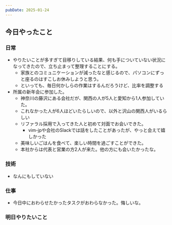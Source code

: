 ```yaml
---
pubDate: 2025-01-24
---
```



## 今日やったこと

### 日常

- やりたいことが多すぎて目移りしている結果、何も手についていない状況になってきたので、立ち止まって整理することにする。
	- 家族とのコミュニケーションが減ったなと感じるので、パソコンにずっと座るのはすこしお休みしようと思う。
	- といっても、毎日何かしらの作業はするんだろうけど、比率を調整する
- 所属の新年会に参加した。
	- 神奈川の藤沢にある会社だが、関西の人が5人と愛知から1人参加していた。
	- これなかった人が6人ほどいたらしいので、以外と沢山の関西人がいるらしい
	- リファラル採用で入ってきた人と初めて対面でお会いできた。
		- vim-jpや会社のSlackでは話をしたことがあったが、やっと会えて嬉しかった
	- 美味しいごはんを食べて、楽しい時間を過ごすことができた。
	- 本社からは代表と営業の方2人が来た。他の方にも会いたかったな。

### 技術

- なんにもしていない

### 仕事

- 今日中におわらせたかったタスクがおわらなかった。悔しいな。

### 明日やりたいこと

